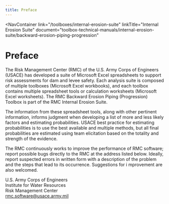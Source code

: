 ```yaml
---
title: Preface
---
```



<NavContainer 
  link="/toolboxes/internal-erosion-suite"
  linkTitle="Internal Erosion Suite" 
  document="toolbox-technical-manuals/internal-erosion-suite/backward-erosion-piping-progression"
></NavContainer>

# Preface

The Risk Management Center (RMC) of the U.S. Army Corps of Engineers (USACE) has developed a suite of Microsoft Excel spreadsheets to support
risk assessments for dam and levee safety. Each analysis suite is composed of multiple toolboxes (Microsoft Excel workbooks), and each toolbox
contains multiple spreadsheet tools or calculation worksheets (Microsoft Excel worksheets). The RMC Backward Erosion Piping (Progression) Toolbox
is part of the RMC Internal Erosion Suite.

The information from these spreadsheet tools, along with other pertinent information, informs judgment when developing a list of more and less
likely factors and estimating probabilities. USACE best practice for estimating probabilities is to use the best available and multiple methods,
but all final probabilities are estimated using team elicitation based on the totality and strength of the evidence.

The RMC continuously works to improve the performance of RMC software; report possible bugs directly to the RMC at the address listed below.
Ideally, report suspected errors in written form with a description of the problem and the steps that lead to its occurrence. Suggestions for i
mprovement are also welcomed.

U.S. Army Corps of Engineers  
Institute for Water Resources  
Risk Management Center  
[rmc.software@usace.army.mil](mailto:rmc.software@usace.army.mil)

